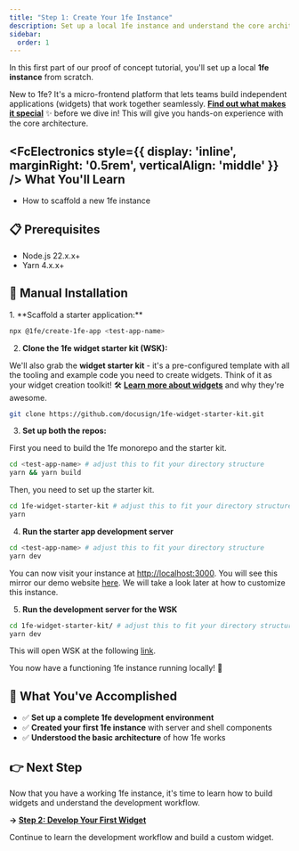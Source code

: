 ```yaml
---
title: "Step 1: Create Your 1fe Instance"
description: Set up a local 1fe instance and understand the core architecture
sidebar:
  order: 1
---
```



In this first part of our proof of concept tutorial, you'll set up a local **1fe instance** from scratch.

New to 1fe? It's a micro-frontend platform that lets teams build independent applications (widgets) that work together seamlessly. **[Find out what makes it special](/learning/what-is-1fe/)** ✨ before we dive in! This will give you hands-on experience with the core architecture.

## <FcElectronics style={{ display: 'inline', marginRight: '0.5rem', verticalAlign: 'middle' }} /> What You'll Learn

- How to scaffold a new 1fe instance

## 📋 Prerequisites

- Node.js 22.x.x+
- Yarn 4.x.x+

## 🔧 Manual Installation

<div className="prose">
1. **Scaffold a starter application:**

```bash
npx @1fe/create-1fe-app <test-app-name>
```

2. **Clone the 1fe widget starter kit (WSK):**

We'll also grab the **widget starter kit** - it's a pre-configured template with all the tooling and example code you need to create widgets. Think of it as your widget creation toolkit! 🛠️ **[Learn more about widgets](/learning/widgets/)** and why they're awesome.

```bash
git clone https://github.com/docusign/1fe-widget-starter-kit.git
```

3. **Set up both the repos:**

First you need to build the 1fe monorepo and the starter kit.

```bash
cd <test-app-name> # adjust this to fit your directory structure
yarn && yarn build
```

Then, you need to set up the starter kit.

```bash
cd 1fe-widget-starter-kit # adjust this to fit your directory structure
yarn
```

4. **Run the starter app development server**

```bash
cd <test-app-name> # adjust this to fit your directory structure
yarn dev
```

You can now visit your instance at [http://localhost:3000](http://localhost:3000). You will see this mirror our demo website [here](https://demo.1fe.com/). We will take a look later at how to customize this instance.

5. **Run the development server for the WSK**

```bash
cd 1fe-widget-starter-kit/ # adjust this to fit your directory structure
yarn dev
```

This will open WSK at the following [link](http://localhost:3001/playground?widgetUrl=http%3A%2F%2F127.0.0.1%3A8080%2Fjs%2F1fe-bundle.js).

You now have a functioning 1fe instance running locally! 🎉

## 🎯 What You've Accomplished

- ✅ **Set up a complete 1fe development environment**
- ✅ **Created your first 1fe instance** with server and shell components
- ✅ **Understood the basic architecture** of how 1fe works

## 👉 Next Step

Now that you have a working 1fe instance, it's time to learn how to build widgets and understand the development workflow.

**→ [Step 2: Develop Your First Widget](/tutorials/setup-and-deploy-1fe-poc/develop-locally/)**

Continue to learn the development workflow and build a custom widget.

</div>
